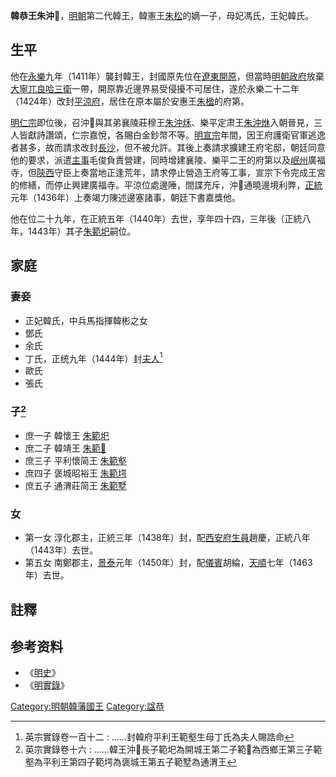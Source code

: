 '''韓恭王朱沖𤊨'''{{BD|1397年||1440年|catIdx=Z朱}}，[[明朝|明朝]]第二代韓王，韓憲王[[朱松_(明朝)|朱松]]的嫡一子，母妃馮氏，王妃韓氏。

==生平==
他在[[永乐_(明)|永樂]]九年（1411年）襲封韓王，封國原先位在[[辽东都指挥使司|遼東]][[開原|開原]]，但當時[[明朝政府|明朝政府]]放棄[[宁城县|大寧]][[兀良哈三卫|兀良哈三衛]]一帶，開原靠近邊界易受侵擾不可居住，遂於永樂二十二年（1424年）改封[[平涼府|平涼府]]，居住在原本屬於安惠王[[朱楹|朱楹]]的府第。

[[明仁宗|明仁宗]]即位後，召沖𤊨與其弟襄陵莊穆王[[朱沖秌|朱沖秌]]、樂平定肃王[[朱冲烌|朱沖烌]]入朝晉見，三人皆獻詩讚頌，仁宗嘉悅，各賜白金鈔幣不等。[[明宣宗|明宣宗]]年間，因王府護衛官軍逃逸者甚多，故而請求改封[[長沙|長沙]]，但不被允許。其後上奏請求擴建王府宅邸，朝廷同意他的要求，派遣[[主事|主事]]毛俊負責營建，同時增建襄陵、樂平二王的府第以及[[岷县|岷州]]廣福寺，但[[陝西|陝西]]守臣上奏當地正逢荒年，請求停止營造王府等工事，宣宗下令完成王宮的修繕，而停止興建廣福寺。平涼位處邊陲，間諜充斥，沖𤊨通曉邊境利弊，[[正统_(年号)|正統]]元年（1436年）上奏竭力陳述邊塞諸事，朝廷下書嘉獎他。

他在位二十九年，在正統五年（1440年）去世，享年四十四，三年後（正統八年，1443年）其子[[朱範圯|朱範圯]]嗣位。

==家庭==
===妻妾===
*正妃韓氏，中兵馬指揮韓彬之女
*鄧氏
*余氏
*丁氏，正统九年（1444年）封[[夫人_(位号)|夫人]]<ref>英宗實錄卷一百十二 : ......封韓府平利王範壑生母丁氏為夫人賜誥命</ref>
*歐氏
*張氏

===子<ref>英宗實錄卷十六 : ……韓王沖𤊨長子範圯為開城王第二子範𡊁為西鄉王第三子範壑為平利王第四子範堮為褒城王第五子範墅為通渭王</ref>===
*庶一子 韓懷王 [[朱範圯|朱範圯]]
*庶二子 韓靖王 [[朱範𡊁|朱範𡊁]]
*庶三子 平利懷简王 [[朱範壑|朱範壑]]
*庶四子 褒城昭裕王 [[朱範堮|朱範堮]]
*庶五子 通渭莊简王 [[朱範墅|朱範墅]]

===女===
*第一女 淳化郡主，正統三年（1438年）封，配[[西安府|西安府]][[生员|生員]]趙慶，正統八年（1443年）去世。
*第五女 南鄭郡主，[[景泰_(年号)|景泰]]元年（1450年）封，配[[儀賓|儀賓]]胡綸，[[天顺_(明朝)|天順]]七年（1463年）去世。

==註釋==
{{reflist}}

==参考资料==
*《[[明史|明史]]》
*《[[明實錄|明實錄]]》

{{s-start}}
{{s-before|父憲王[[朱松_(明朝)|朱松]]}}
{{s-ttl|title=[[明朝藩王列表_(韓王系)|明韓國國王]]|years=1411年－1440年}}
{{s-after|子懷王[[朱範圯|朱範圯]]}}
{{end}}

[[Category:明朝韓藩國王|Category:明朝韓藩國王]]
[[Category:諡恭|Category:諡恭]]